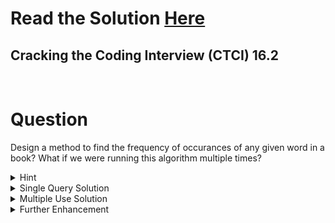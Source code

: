 # Read the Solution [Here]()

## Cracking the Coding Interview (CTCI) 16.2

<br />

# Question

Design a method to find the frequency of occurances of any given word in a book? What if we were running this algorithm multiple times?


<details>
  <summary>Hint</summary>

  Always be careful with questions like there where the solution is simple but there might be small details you need to think about. Asking follow up questions to clear things up is a must. Think about corner cases, is ```Hi!``` the same word as ```hi```? How would you separate them?

</details>

<details>
  <summary>Single Query Solution</summary>

  Let's tackle it without the follow up of "running this algorithm multiple times". If given a string, how would you count frequency of a certain word? Brute force option of scanning through all words in the string is the most optimal here. 

  - Set ```count``` to 0
  - Go through each word in the "book"
  - Check if the word is the same as word to count the frequency of (methods like .lower() will have to be used if case is to be ignored - something to check with your interviewer)
  - If words match, increment count

```python
import string  # Importing standard library is okay during interview

def single_query(book: List[str], word: str):
    count = 0

    for w in book:
        w = w.translate(str.maketrans('', '', string.punctuation))  # Remove any punctuations such as ```,``` and ```.``` from the word
        if word == w.trim().lower():  # this could be .upper() too, depends on the use case
            count += 1
    
    return count
  ```
</details>



<details>
  <summary>Multiple Use Solution</summary>

  Solution above works just fine if you were to run the query once and forget about it. But what happens if you were asked to check frequency of each word in the book? Is going through the entire book worth it? Probably not. 

  Whenever you think of storing multiple counts, think of hashmaps or dictionaries in Python. It's a very efficient data structure to store key value pairs. Here, our key can be each word and value can be their counts.

  - Create dictionary
    - Initialise the dictionary
    - Go through each word in the "book"
    - Strip off punctuations and spaces
    - Increment word count


  - Find the frequency
      - Return value of the word in dict if exists 

```python
# Importing standard library is okay during interview
import string  
from collections import defaultdict  

def multiple_queries(book: List[str], word: str):
    
    # this saves us from the logic of "+1 if word exists otherwise set to 0". defaultdict will initialise the key to have value of 0 if it currently doesn't exist in the dict
    word_count = defaultdict(int)  

    for w in book:
        w = w.translate(str.maketrans('', '', string.punctuation))  # Remove any punctuations such as ```,``` and ```.``` from the word
        if word == w.lower():  # this could be .upper() too, depends on the use case
            word_count[word] += 1
    
    return word_count


def get_frequency(word_count, word):
    return word_count[word] if word in word_count else 0
```
</details>

<details>
  <summary>Further Enhancement</summary>
  This is a good opportunity for you to show your knowledge of caching to your interviewer. It could be as simple as saving the python dict object to disk. Quickest and simplest way to do this would be to use ```joblib``` package where you can ```.dump()``` a variable to disk or ```.load()``` into a variable from disk. If multiple books need to be cached, this method might be the best option. 
</details>
